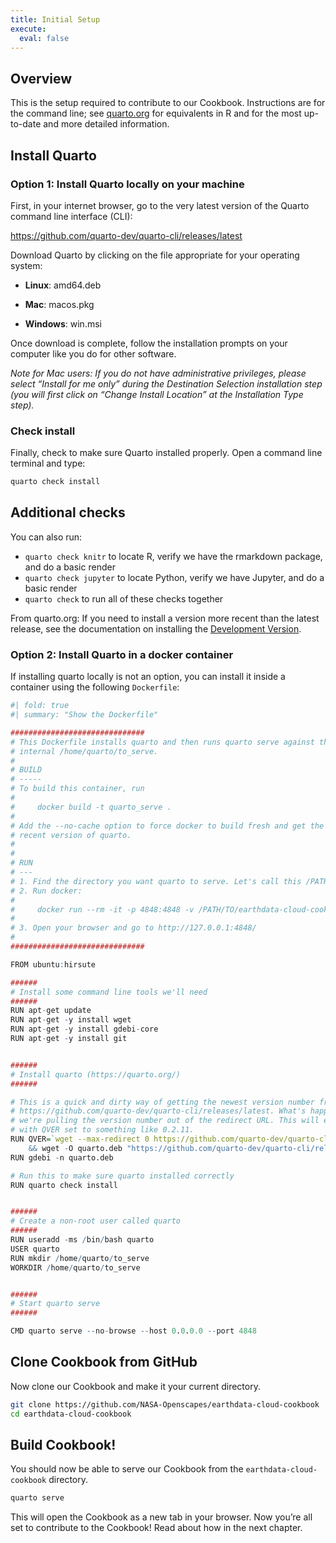 ```yaml
---
title: Initial Setup
execute:
  eval: false
---
```


## Overview

This is the setup required to contribute to our Cookbook. Instructions are for the command line; see [quarto.org](https://quarto.org) for equivalents in R and for the most up-to-date and more detailed information.

## Install Quarto

### Option 1: Install Quarto locally on your machine

First, in your internet browser, go to the very latest version of the Quarto command line interface (CLI):

<https://github.com/quarto-dev/quarto-cli/releases/latest>

Download Quarto by clicking on the file appropriate for your operating system:

-   **Linux**: amd64.deb

-   **Mac**: macos.pkg

-   **Windows**: win.msi

Once download is complete, follow the installation prompts on your computer like you do for other software.

*Note for Mac users: If you do not have administrative privileges, please select "Install for me only" during the Destination Selection installation step (you will first click on "Change Install Location" at the Installation Type step).*


### Check install

Finally, check to make sure Quarto installed properly. Open a command line terminal and type:

``` .bash
quarto check install
```

::: {.callout-note collapse="true"}
## Additional checks

You can also run:

-   `quarto check knitr` to locate R, verify we have the rmarkdown package, and do a basic render
-   `quarto check jupyter` to locate Python, verify we have Jupyter, and do a basic render
-   `quarto check` to run all of these checks together
:::

From quarto.org: If you need to install a version more recent than the latest release, see the documentation on installing the [Development Version](https://quarto.org/docs/getting-started/installation.html#development-version).

### Option 2: Install Quarto in a docker container

If installing quarto locally is not an option, you can install it inside a container using the
following `Dockerfile`:

```r
#| fold: true
#| summary: "Show the Dockerfile"

##############################
# This Dockerfile installs quarto and then runs quarto serve against the
# internal /home/quarto/to_serve.
#
# BUILD
# -----
# To build this container, run
#
#     docker build -t quarto_serve .
#
# Add the --no-cache option to force docker to build fresh and get the most
# recent version of quarto.
#
#
# RUN
# ---
# 1. Find the directory you want quarto to serve. Let's call this /PATH/TO/earthdata-cloud-cookbook.
# 2. Run docker:
#
#     docker run --rm -it -p 4848:4848 -v /PATH/TO/earthdata-cloud-cookbook:/home/quarto/to_serve quarto_serve
#
# 3. Open your browser and go to http://127.0.0.1:4848/
#
##############################

FROM ubuntu:hirsute

######
# Install some command line tools we'll need
######
RUN apt-get update
RUN apt-get -y install wget
RUN apt-get -y install gdebi-core
RUN apt-get -y install git


######
# Install quarto (https://quarto.org/)
######

# This is a quick and dirty way of getting the newest version number from
# https://github.com/quarto-dev/quarto-cli/releases/latest. What's happening is
# we're pulling the version number out of the redirect URL. This will end up
# with QVER set to something like 0.2.11.
RUN QVER=`wget --max-redirect 0 https://github.com/quarto-dev/quarto-cli/releases/latest 2>&1 | grep "Location" | sed 's/L.*tag\/v//' | sed 's/ .*//'` \
    && wget -O quarto.deb "https://github.com/quarto-dev/quarto-cli/releases/download/v$QVER/quarto-$QVER-amd64.deb"
RUN gdebi -n quarto.deb

# Run this to make sure quarto installed correctly
RUN quarto check install


######
# Create a non-root user called quarto
######
RUN useradd -ms /bin/bash quarto
USER quarto
RUN mkdir /home/quarto/to_serve
WORKDIR /home/quarto/to_serve


######
# Start quarto serve
######

CMD quarto serve --no-browse --host 0.0.0.0 --port 4848
```


## Clone Cookbook from GitHub

Now clone our Cookbook and make it your current directory.

``` .bash
git clone https://github.com/NASA-Openscapes/earthdata-cloud-cookbook
cd earthdata-cloud-cookbook
```

<!---TODO: Offer GitHub setup instructions: writeup GitHub Clinic --->

## Build Cookbook!

You should now be able to serve our Cookbook from the `earthdata-cloud-cookbook` directory.

``` .bash
quarto serve
```

This will open the Cookbook as a new tab in your browser. Now you're all set to contribute to the Cookbook! Read about how in the next chapter.
